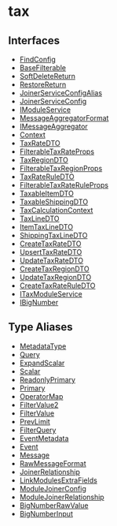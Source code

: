 
# tax

## Interfaces

- [FindConfig](../../tax/interfaces/tax.FindConfig/page.mdx)
- [BaseFilterable](../../tax/interfaces/tax.BaseFilterable/page.mdx)
- [SoftDeleteReturn](../../tax/interfaces/tax.SoftDeleteReturn/page.mdx)
- [RestoreReturn](../../tax/interfaces/tax.RestoreReturn/page.mdx)
- [JoinerServiceConfigAlias](../../tax/interfaces/tax.JoinerServiceConfigAlias/page.mdx)
- [JoinerServiceConfig](../../tax/interfaces/tax.JoinerServiceConfig/page.mdx)
- [IModuleService](../../tax/interfaces/tax.IModuleService/page.mdx)
- [MessageAggregatorFormat](../../tax/interfaces/tax.MessageAggregatorFormat/page.mdx)
- [IMessageAggregator](../../tax/interfaces/tax.IMessageAggregator/page.mdx)
- [Context](../../tax/interfaces/tax.Context/page.mdx)
- [TaxRateDTO](../../tax/interfaces/tax.TaxRateDTO/page.mdx)
- [FilterableTaxRateProps](../../tax/interfaces/tax.FilterableTaxRateProps/page.mdx)
- [TaxRegionDTO](../../tax/interfaces/tax.TaxRegionDTO/page.mdx)
- [FilterableTaxRegionProps](../../tax/interfaces/tax.FilterableTaxRegionProps/page.mdx)
- [TaxRateRuleDTO](../../tax/interfaces/tax.TaxRateRuleDTO/page.mdx)
- [FilterableTaxRateRuleProps](../../tax/interfaces/tax.FilterableTaxRateRuleProps/page.mdx)
- [TaxableItemDTO](../../tax/interfaces/tax.TaxableItemDTO/page.mdx)
- [TaxableShippingDTO](../../tax/interfaces/tax.TaxableShippingDTO/page.mdx)
- [TaxCalculationContext](../../tax/interfaces/tax.TaxCalculationContext/page.mdx)
- [TaxLineDTO](../../tax/interfaces/tax.TaxLineDTO/page.mdx)
- [ItemTaxLineDTO](../../tax/interfaces/tax.ItemTaxLineDTO/page.mdx)
- [ShippingTaxLineDTO](../../tax/interfaces/tax.ShippingTaxLineDTO/page.mdx)
- [CreateTaxRateDTO](../../tax/interfaces/tax.CreateTaxRateDTO/page.mdx)
- [UpsertTaxRateDTO](../../tax/interfaces/tax.UpsertTaxRateDTO/page.mdx)
- [UpdateTaxRateDTO](../../tax/interfaces/tax.UpdateTaxRateDTO/page.mdx)
- [CreateTaxRegionDTO](../../tax/interfaces/tax.CreateTaxRegionDTO/page.mdx)
- [UpdateTaxRegionDTO](../../tax/interfaces/tax.UpdateTaxRegionDTO/page.mdx)
- [CreateTaxRateRuleDTO](../../tax/interfaces/tax.CreateTaxRateRuleDTO/page.mdx)
- [ITaxModuleService](../../tax/interfaces/tax.ITaxModuleService/page.mdx)
- [IBigNumber](../../tax/interfaces/tax.IBigNumber/page.mdx)

## Type Aliases

- [MetadataType](../../tax/types/tax.MetadataType/page.mdx)
- [Query](../../tax/types/tax.Query/page.mdx)
- [ExpandScalar](../../tax/types/tax.ExpandScalar/page.mdx)
- [Scalar](../../tax/types/tax.Scalar/page.mdx)
- [ReadonlyPrimary](../../tax/types/tax.ReadonlyPrimary/page.mdx)
- [Primary](../../tax/types/tax.Primary/page.mdx)
- [OperatorMap](../../tax/types/tax.OperatorMap/page.mdx)
- [FilterValue2](../../tax/types/tax.FilterValue2/page.mdx)
- [FilterValue](../../tax/types/tax.FilterValue/page.mdx)
- [PrevLimit](../../tax/types/tax.PrevLimit/page.mdx)
- [FilterQuery](../../tax/types/tax.FilterQuery/page.mdx)
- [EventMetadata](../../tax/types/tax.EventMetadata/page.mdx)
- [Event](../../tax/types/tax.Event/page.mdx)
- [Message](../../tax/types/tax.Message/page.mdx)
- [RawMessageFormat](../../tax/types/tax.RawMessageFormat/page.mdx)
- [JoinerRelationship](../../tax/types/tax.JoinerRelationship/page.mdx)
- [LinkModulesExtraFields](../../tax/types/tax.LinkModulesExtraFields/page.mdx)
- [ModuleJoinerConfig](../../tax/types/tax.ModuleJoinerConfig/page.mdx)
- [ModuleJoinerRelationship](../../tax/types/tax.ModuleJoinerRelationship/page.mdx)
- [BigNumberRawValue](../../tax/types/tax.BigNumberRawValue/page.mdx)
- [BigNumberInput](../../tax/types/tax.BigNumberInput/page.mdx)
